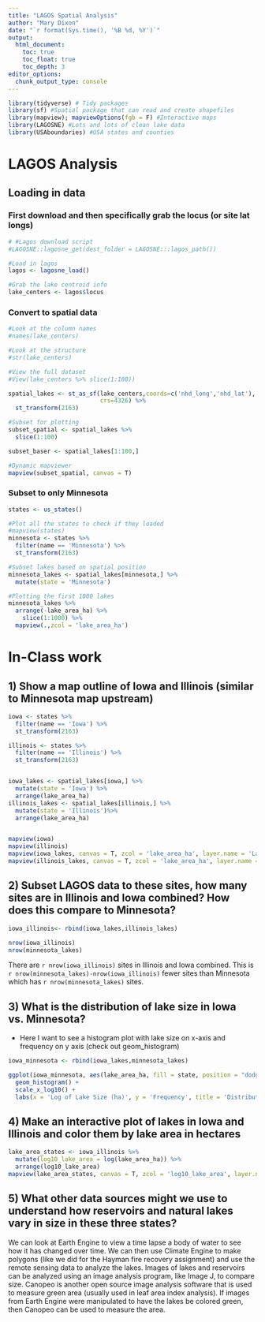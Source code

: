 ```yaml
---
title: "LAGOS Spatial Analysis"
author: "Mary Dixon"
date: "`r format(Sys.time(), '%B %d, %Y')`"
output:
  html_document:
    toc: true
    toc_float: true
    toc_depth: 3
editor_options: 
  chunk_output_type: console
---
```




```r

library(tidyverse) # Tidy packages
library(sf) #Spatial package that can read and create shapefiles 
library(mapview); mapviewOptions(fgb = F) #Interactive maps
library(LAGOSNE) #Lots and lots of clean lake data
library(USAboundaries) #USA states and counties
```


# LAGOS Analysis


## Loading in data


### First download and then specifically grab the locus (or site lat longs)

```r
# #Lagos download script
#LAGOSNE::lagosne_get(dest_folder = LAGOSNE:::lagos_path())

#Load in lagos
lagos <- lagosne_load()

#Grab the lake centroid info
lake_centers <- lagos$locus
```



### Convert to spatial data
```r
#Look at the column names
#names(lake_centers)

#Look at the structure
#str(lake_centers)

#View the full dataset
#View(lake_centers %>% slice(1:100))

spatial_lakes <- st_as_sf(lake_centers,coords=c('nhd_long','nhd_lat'),
                          crs=4326) %>%
  st_transform(2163)

#Subset for plotting
subset_spatial <- spatial_lakes %>%
  slice(1:100) 

subset_baser <- spatial_lakes[1:100,]

#Dynamic mapviewer
mapview(subset_spatial, canvas = T)
```


### Subset to only Minnesota

```r
states <- us_states()

#Plot all the states to check if they loaded
#mapview(states)
minnesota <- states %>%
  filter(name == 'Minnesota') %>%
  st_transform(2163)

#Subset lakes based on spatial position
minnesota_lakes <- spatial_lakes[minnesota,] %>%
  mutate(state = 'Minnesota')

#Plotting the first 1000 lakes
minnesota_lakes %>%
  arrange(-lake_area_ha) %>%
    slice(1:1000) %>%
  mapview(.,zcol = 'lake_area_ha')
```



# In-Class work


## 1) Show a map outline of Iowa and Illinois (similar to Minnesota map upstream)

```r
iowa <- states %>%
  filter(name == 'Iowa') %>%
  st_transform(2163)

illinois <- states %>%
  filter(name == 'Illinois') %>%
  st_transform(2163)


iowa_lakes <- spatial_lakes[iowa,] %>%
  mutate(state = 'Iowa') %>%
  arrange(lake_area_ha)
illinois_lakes <- spatial_lakes[illinois,] %>%
  mutate(state = 'Illinois')%>%
  arrange(lake_area_ha)


mapview(iowa)
mapview(illinois)
mapview(iowa_lakes, canvas = T, zcol = 'lake_area_ha', layer.name = 'Lake Area (ha)')
mapview(illinois_lakes, canvas = T, zcol = 'lake_area_ha', layer.name = 'Lake Area (ha)')

```



## 2) Subset LAGOS data to these sites, how many sites are in Illinois and Iowa combined? How does this compare to Minnesota?

```r
iowa_illinois<- rbind(iowa_lakes,illinois_lakes)

nrow(iowa_illinois)
nrow(minnesota_lakes)
```

There are `r nrow(iowa_illinois)` sites in Illinois and Iowa combined. This is `r nrow(minnesota_lakes)-nrow(iowa_illinois)` fewer sites than Minnesota which has `r nrow(minnesota_lakes)` sites. 

## 3) What is the distribution of lake size in Iowa vs. Minnesota?

- Here I want to see a histogram plot with lake size on x-axis and frequency on 
y axis (check out geom_histogram)

```r
iowa_minnesota <- rbind(iowa_lakes,minnesota_lakes)

ggplot(iowa_minnesota, aes(lake_area_ha, fill = state, position = "dodge")) +
  geom_histogram() +
  scale_x_log10() +
  labs(x = 'Log of Lake Size (ha)', y = 'Frequency', title = 'Distribution of Lake Sizes in Iowa and Minnesota')
```


## 4) Make an interactive plot of lakes in Iowa and Illinois and color them by lake area in hectares

```r
lake_area_states <- iowa_illinois %>%
  mutate(log10_lake_area = log(lake_area_ha)) %>%
  arrange(log10_lake_area) 
mapview(lake_area_states, canvas = T, zcol = 'log10_lake_area', layer.name = 'Log 10 of the Lake Area (ha)')
```


## 5) What other data sources might we use to understand how reservoirs and natural lakes vary in size in these three states? 

We can look at Earth Engine to view a time lapse a body of water to see how it has changed over time. We can then use Climate Engine to make polygons (like we did for the Hayman fire recovery assignment) and use the remote sensing data to analyze the lakes. Images of lakes and reservoirs can be analyzed using an image analysis program, like Image J, to compare size. Canopeo is another open source image analysis software that is used to measure green area (usually used in leaf area index analysis). If images from Earth Engine were manipulated to have the lakes be colored green, then Canopeo can be used to measure the area. 
